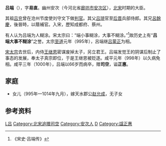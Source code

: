 '''吕端'''（{{bd|935年||1000年|catIdx=L呂}}），字'''易直'''。幽州安次（今河北省[[廊坊市|廊坊市]][[安次区|安次区]]），[[北宋|北宋]]时期的大臣。

其祖[[吕兖|吕兖]]曾在沧州节度使刘守文下做[[判官|判官]]。其父[[吕琦|吕琦]]官至[[后晋|后晋]]兵部侍郎。其兄[[呂餘慶|呂餘慶]]，後晉時，以蔭補官。入宋，歷知成都府、蔡州。

有人认为吕端为人糊涂。宋太宗曰：“端小事糊涂，大事不糊涂。”<ref>《宋史·吕端传》</ref>故历史上有“'''吕端大事不糊涂'''”之誉。太宗[[至道|至道]]元年（995年），呂端继[[吕蒙正|吕蒙正]]为相。

[[宋太宗|宋太宗]]去世后，内侍[[王继恩|王继恩]]密谋废掉太子，另立君王。吕端发觉王的阴谋后制止了事态的发展，奉太子真宗即位，于是王继恩被贬逐。咸平元年（998年）以久病免相。咸平三年（1000年），吕端以66岁而病卒，赠'''司空'''，谥'''正惠'''。

==家庭==
*女儿（995年—1014年九月），嫁天水郡公[[赵允成|赵允成]]，无子女

==参考资料==

{{Reflist}}

{{宋朝人物小作品}}
[[Category:宋朝宰相|L吕]]
[[Category:北宋追赠司空|Category:北宋追赠司空]]
[[Category:安次人|Category:安次人]]
[[Category:吕姓|D]]
[[Category:諡正惠|Category:諡正惠]]